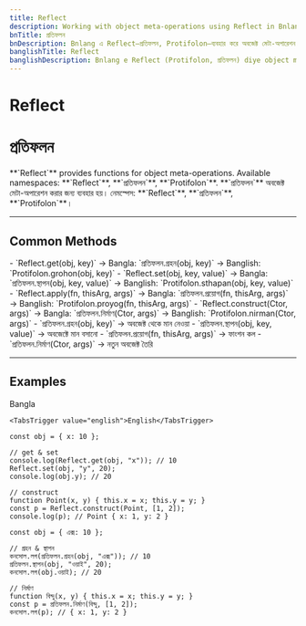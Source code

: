---
title: Reflect
description: Working with object meta-operations using Reflect in Bnlang with English, Bangla, and Banglish names.
bnTitle: প্রতিফলন
bnDescription: Bnlang এ Reflect—প্রতিফলন, Protifolon—ব্যবহার করে অবজেক্ট মেটা-অপারেশন এর উদাহরণ।
banglishTitle: Reflect
banglishDescription: Bnlang e Reflect (Protifolon, প্রতিফলন) diye object meta-operation er udahoron.
---

# <I18nEnglish>Reflect</I18nEnglish>
# <I18nBangla>প্রতিফলন</I18nBangla>


<I18nEnglish>
**`Reflect`** provides functions for object meta-operations.  
Available namespaces: **`Reflect`**, **`প্রতিফলন`**, **`Protifolon`**.
</I18nEnglish>

<I18nBangla>
**`প্রতিফলন`** অবজেক্ট মেটা-অপারেশন করার জন্য ব্যবহার হয়।  
নেমস্পেস: **`Reflect`**, **`প্রতিফলন`**, **`Protifolon`**।
</I18nBangla>



---

## Common Methods

<I18nEnglish>
- `Reflect.get(obj, key)` → Bangla: `প্রতিফলন.গ্রহন(obj, key)` → Banglish: `Protifolon.grohon(obj, key)`  
- `Reflect.set(obj, key, value)` → Bangla: `প্রতিফলন.স্থাপন(obj, key, value)` → Banglish: `Protifolon.sthapan(obj, key, value)`  
- `Reflect.apply(fn, thisArg, args)` → Bangla: `প্রতিফলন.প্রয়োগ(fn, thisArg, args)` → Banglish: `Protifolon.proyog(fn, thisArg, args)`  
- `Reflect.construct(Ctor, args)` → Bangla: `প্রতিফলন.নির্মাণ(Ctor, args)` → Banglish: `Protifolon.nirman(Ctor, args)`  
</I18nEnglish>

<I18nBangla>
- `প্রতিফলন.গ্রহন(obj, key)` → অবজেক্ট থেকে মান নেওয়া  
- `প্রতিফলন.স্থাপন(obj, key, value)` → অবজেক্টে মান বসানো  
- `প্রতিফলন.প্রয়োগ(fn, thisArg, args)` → ফাংশন কল  
- `প্রতিফলন.নির্মাণ(Ctor, args)` → নতুন অবজেক্ট তৈরি  
</I18nBangla>



---

## Examples

<Tabs defaultValue="bangla" className="w-full">
  <TabsList>
    <TabsTrigger value="bangla">Bangla</TabsTrigger>
    
    <TabsTrigger value="english">English</TabsTrigger>
  </TabsList>

  <TabsContent value="english">

```bnl
const obj = { x: 10 };

// get & set
console.log(Reflect.get(obj, "x")); // 10
Reflect.set(obj, "y", 20);
console.log(obj.y); // 20

// construct
function Point(x, y) { this.x = x; this.y = y; }
const p = Reflect.construct(Point, [1, 2]);
console.log(p); // Point { x: 1, y: 2 }
```
  </TabsContent>

  <TabsContent value="bangla">

```bnl
const obj = { এক্স: 10 };

// গ্রহন & স্থাপন
কনসোল.লগ(প্রতিফলন.গ্রহন(obj, "এক্স")); // 10
প্রতিফলন.স্থাপন(obj, "ওয়াই", 20);
কনসোল.লগ(obj.ওয়াই); // 20

// নির্মাণ
function বিন্দু(x, y) { this.x = x; this.y = y; }
const p = প্রতিফলন.নির্মাণ(বিন্দু, [1, 2]);
কনসোল.লগ(p); // { x: 1, y: 2 }
```
  </TabsContent>

  
</Tabs>
